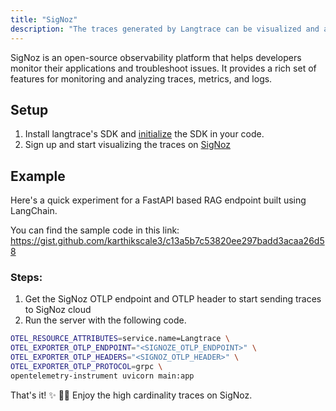 ```yaml
---
title: "SigNoz"
description: "The traces generated by Langtrace can be visualized and analyzed using SigNoz."
---
```


SigNoz is an open-source observability platform that helps developers monitor their applications and troubleshoot issues. It provides a rich set of features for monitoring and analyzing traces, metrics, and logs.

## Setup

1. Install langtrace's SDK and [initialize](/quickstart) the SDK in your code.
2. Sign up and start visualizing the traces on [SigNoz](https://signoz.io/)

## Example

Here's a quick experiment for a FastAPI based RAG endpoint built using LangChain.

You can find the sample code in this link:
https://gist.github.com/karthikscale3/c13a5b7c53820ee297badd3acaa26d58

### Steps:

1. Get the SigNoz OTLP endpoint and OTLP header to start sending traces to SigNoz cloud
2. Run the server with the following code.

```bash
OTEL_RESOURCE_ATTRIBUTES=service.name=Langtrace \
OTEL_EXPORTER_OTLP_ENDPOINT="<SIGNOZE_OTLP_ENDPOINT>" \
OTEL_EXPORTER_OTLP_HEADERS="<SIGNOZ_OTLP_HEADER>" \
OTEL_EXPORTER_OTLP_PROTOCOL=grpc \
opentelemetry-instrument uvicorn main:app
```

That's it! ✨ 🧙‍♂️ Enjoy the high cardinality traces on SigNoz.
